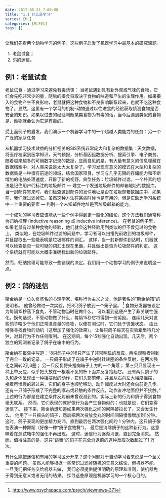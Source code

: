 ```yaml
---
date: 2017-05-24 7:00:00
title: "1.1 什么是学习"
series: [ML]
categories: [MLF01]
tags: []
---
```


让我们先看两个动物学习的例子，这些例子启发了机器学习中最基本的研究课题。

1. 老鼠试食；
2. 鸽的迷信。
<!-- more -->

## 例1：老鼠试食

老鼠试食 - 通过学习来避免有毒诱饵：
当老鼠遇到具有新外观或气味的食物，它们会先吃非常少的量，随后的摄食将取决于食物的味道和产生的生理作用。如果摄入的食物产生不良影响，老鼠就把这种食物和不良影响联系起来，也就不吃这种食物了。显然，这里有一个学习的机制--动物通过以往进食的经验获取侦测食物是否安全的知识。如果以过去的经验判断某类食物为有毒的话，当今后遇到类似的食物是，动物就会认为它是有毒的。

受上面例子的启发，我们演示一个机器学习中的一个超越人类能力的任务：另一个广泛的家庭任务

从机器学习技术效益的分析相关的SIS系统非常庞大和复杂的数据集：天文数据，将医疗档案到医学知识，天气预报，分析基因组数据分析、搜索引擎、电子商务。随着越来越多的可用数字记录的数据，显而易见的是，有大量有意义的信息埋藏在数据档案中，对人类来说是太大太复杂了。学习发现有意义的模式在大型和复杂的数据集是一种很有前途的领域，结合国家项目，学习与几乎无限的存储能力和不断增加的电脑处理速度，开辟了新的视野。典型任务：垃圾邮件过滤。一个朴素的想法是记住用户们标注的垃圾邮件 --- 建立一个发送垃圾邮件的邮箱地址的数据库。当一封邮件寄来时，我们检查这封邮件的发件地址是否在垃圾邮箱数据库中，如果在，我们就过滤掉它。虽然这种方法在某些时候也是有用的，但是它缺乏学习系统中一个重要的要素 --- 判别一个未知邮件地址是否垃圾邮箱的能力。

一个成功的学习者应该能从一些个例中得到更一般化的结论，这个方法我们通常称为归纳推理 (Inductive reasoning 或 inductive inference)。
在老鼠的例子里，如果老鼠有过某种食物的经验，他们就会这种经验用到类似的但不曾见过的食物上。
类似地，在垃圾邮件过滤的问题中，学习者可以扫描先前收到的垃圾邮件，并且提取出一些能表明是垃圾邮件的词汇。
这样，当一封新邮件到达时，机器就可以检查是否一些可疑的词汇出现在里面，并且做出是否为垃圾邮件的判定。
这个系统就有可能以大概率准确标出新的垃圾邮件。

然而，归纳推理可能导致一些错误的决定。我们用一个动物学习的例子来说明这一点。

## 例2：鸽的迷信

斯金纳是一位久负盛名的心理学家，堪称行为主义之父，他是著名的“斯金纳箱”的发明者。
他曾经做过一次实验，把8只鸽子放到一个笼子里。
^[<http://www.psychspace.com/psych/viewnews-371>]
食物分发器被设定为每隔15秒落下食丸，不管动物当时在做什么。
可以看到这便产生了非关联性强化。换句话说，不管动物做了什么，每隔15秒它将得到一份奖励。
连续几天对这些鸽子喂少于他们正常进食量的食物，以便在测试时，它们处于饥饿状态。
由此增强寻找食物的动机（这增加了强化的效果）。
让每只鸽子每天在实验箱里待几分钟，对其行为不作任何限制。
在这期间，每个15秒强化自动出现。几天后，两个独立的观测者记录了鸽子在箱中的行为。

斯金纳在报告中写道：“8只鸽子中的6只产生了非常明显的反应，两名观察者得到了完全一致的记录。
一只鸽子形成了在箱子中逆时针转圈的条件反射，在两次强化之间转2到3圈；
另一只反复将头撞向箱子上方的一个角落；
第三只只显现出一种上举反应，似乎把头放在一根看不见的杆下面并反复抬起它。
还有两只鸽子的头和身体呈现出一种摇摆似的动作，它们头部前伸，并且从右向左大幅度摇摆，
接着再慢慢的转过来，它们的身子也顺势移动，动作幅度过大时还会向前走几步。
还有一只鸽子形成了不完整的啄击或轻触的条件反应，动作直冲地面但并不接触。”
上述的行为都是在建立条件反射前未曾观测到的。实际上新的行为和鸽子得到食物毫无联系。
然而，它们表现的就好像行为会产生食物似的；也就是说，它们变得迷信了。
接下来，斯金纳想知道如果两次强化之间的间隔被拉长了，又会发生什么。
他用了一只摇头的鸽子，然后把两次投放食丸的时间间隔慢慢增加到1分钟。
这时，鸽子表现的更加精力充沛，直到最后在两次强化间的 1 分钟内，这只鸽子像在表演一种舞蹈（好像一种“鸽子食物舞”）。
最后是消除鸽子的这种新行为。这意味着在测试箱中的强化不再出现。
这时，迷信行为逐渐消退，直到完全消失。
然而，值得注意的是，这只“跳舞”的鸽子在完全消退前的这种反应次数超过了1 万次。


有什么能把迷信和有用的学习区分开来？这个问题对于自动学习着来说是一个至关重要的问题。
虽然人能够根据一些常识过滤掉随机的无意义结论，但机器不能。一旦我们把任务交给机器去做，
我们必须提供提供明确的原理和准则，使机器免于得到无意义或者无用的结果。
探寻这些原理是机器学习的一个核心目的。

<!-- 接下来，我们更深入地研究老鼠试食的例子，探寻为什么老鼠的学习会比鸽子的学习更成功。 -->
